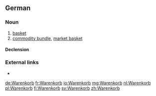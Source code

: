 ==German==

===Noun===
{{de-noun|m|Warenkorbs|gen2=Warenkorbes|Warenkörbe}}

# [[basket]]
# [[commodity bundle]], [[market basket]]

====Declension====
{{de-decl-noun-m|(e)s|pl=Warenkörbe}}

===External links===
* {{R:Duden}}

[[de:Warenkorb]]
[[fr:Warenkorb]]
[[io:Warenkorb]]
[[mg:Warenkorb]]
[[nl:Warenkorb]]
[[pl:Warenkorb]]
[[fi:Warenkorb]]
[[sv:Warenkorb]]
[[zh:Warenkorb]]